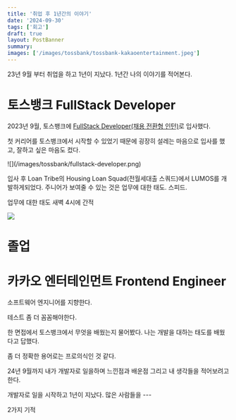 ```yaml
---
title: '취업 후 1년간의 이야기'
date: '2024-09-30'
tags: ['회고']
draft: true
layout: PostBanner
summary:
images: ['/images/tossbank/tossbank-kakaoentertainment.jpeg']
---
```


23년 9월 부터 취업을 하고 1년이 지났다. 1년간 나의 이야기를 적어본다.

# 토스뱅크 FullStack Developer

2023년 9월, 토스뱅크에 [FullStack Developer(채용 전환형 인턴)](https://toss.im/career/job-detail?job_id=5778130003)로 입사했다.

첫 커리어를 토스뱅크에서 시작할 수 있었기 때문에 굉장히 설레는 마음으로 입사를 했고, 잘하고 싶은 마음도 컸다.

<div className="mx-auto w-[300px] md:w-[500px]">![](/images/tossbank/fullstack-developer.png)</div>

입사 후 Loan Tribe의 Housing Loan Squad(전월세대출 스쿼드)에서 LUMOS를 개발하게되었다. 주니어가 보여줄 수 있는 것은
업무에 대한 태도. 스피드.

업무에 대한 태도
새벽 4시에 간적

![](/images/tossbank/goodbye.jpg)

# 졸업

# 카카오 엔터테인먼트 Frontend Engineer

소프트웨어 엔지니어를 지향한다.

테스트 좀 더 꼼꼼해야한다.

한 면접에서 토스뱅크에서 무엇을 배웠는지 물어봤다. 나는 개발을 대하는 태도를 배웠다고 답했다.

좀 더 정확한 용어로는 프로의식인 것 같다.

24년 9월까지 내가 개발자로 일을하며 느낀점과 배운점 그리고 내 생각들을 적어보려고한다.

개발자로 일을 시작하고 1년이 지났다. 많은 사람들을 ---

2가지 기적
